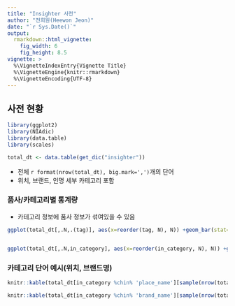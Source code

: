 ```yaml
---
title: "Insighter 사전"
author: "전희원(Heewon Jeon)"
date: "`r Sys.Date()`"
output: 
  rmarkdown::html_vignette:
    fig_width: 6
    fig_height: 8.5
vignette: >
  %\VignetteIndexEntry{Vignette Title}
  %\VignetteEngine{knitr::rmarkdown}
  %\VignetteEncoding{UTF-8}
---
```



## 사전 현황 

```r
library(ggplot2)
library(NIAdic)
library(data.table)
library(scales)

total_dt <- data.table(get_dic("insighter"))
```

- 전체 `r format(nrow(total_dt), big.mark=',')`개의 단어
- 위치, 브랜드, 인명 세부 카테고리 포함 



### 품사/카테고리별 통계량  

- 카테고리 정보에 품사 정보가 섞여있을 수 있음 

```r

ggplot(total_dt[,.N,.(tag)], aes(x=reorder(tag, N), N)) +geom_bar(stat='identity') + xlab("KAIST 품사(tag)") + coord_flip() + ggtitle("NIA 사전 품사별 빈도수") + scale_y_continuous(labels = comma)


ggplot(total_dt[,.N,in_category], aes(x=reorder(in_category, N), N)) +geom_bar(stat='identity') + xlab("카테고리") + coord_flip() + ggtitle("NIA 사전  카테고리별 빈도수") +  scale_y_continuous(labels = comma)

```


### 카테고리 단어 예시(위치, 브랜드명) 


```r
knitr::kable(total_dt[in_category %chin% 'place_name'][sample(nrow(total_dt[in_category %chin% 'place_name']), 10)], caption="위치 예시")

knitr::kable(total_dt[in_category %chin% 'brand_name'][sample(nrow(total_dt[in_category %chin% 'brand_name']), 10)],  caption="브랜드명 예시")

```
